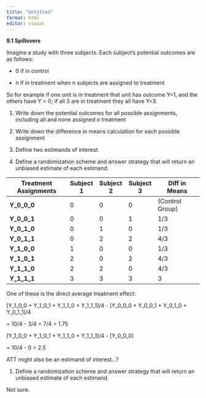 ```yaml
---
title: "Untitled"
format: html
editor: visual
---
```


**9.1 Spillovers**

Imagine a study with three subjects. Each subject’s potential outcomes are as follows:

-   0 if in control

-   n if in treatment when n subjects are assigned to treatment

So for example if one unit is in treatment that unit has outcome Y=1, and the others have Y = 0; if all 3 are in treatment they all have Y=3.

1.  Write down the potential outcomes for all possible assignments, including all and none assigned o treatment

2.  Write down the difference in means calculation for each possible assignment

3.  Define two estimands of interest.

4.  Define a randomization scheme and answer strategy that will return an unbiased estimate of each estimand.

| Treatment Assignments | Subject 1 | Subject 2 | Subject 3 | Diff in Means   |
|-----------------------|-----------|-----------|-----------|-----------------|
| **Y_0_0_0**           | 0         | 0         | 0         | (Control Group) |
| **Y_0_0_1**           | 0         | 0         | 1         | 1/3             |
| **Y_0_1_0**           | 0         | 1         | 0         | 1/3             |
| **Y_0_1_1**           | 0         | 2         | 2         | 4/3             |
| **Y_1_0_0**           | 1         | 0         | 0         | 1/3             |
| **Y_1_0_1**           | 2         | 0         | 2         | 4/3             |
| **Y_1_1_0**           | 2         | 2         | 0         | 4/3             |
| **Y_1_1_1**           | 3         | 3         | 3         | 3               |

One of these is the direct average treatment effect:

\[Y_1_0_0 + Y_1_0_1 + Y_1_1_0 + Y_1_1_1\]/4 - \[Y_0_0_0 + Y_0_0_1 + Y_0_1_0 + Y_0_1_1\]/4

= 10/4 - 3/4 = 7/4 = 1.75

\[Y_1_0_0 + Y_1_0_1 + Y_1_1_0 + Y_1_1_1\]/4 - \[Y_0_0_0\]

= 10/4 - 0 = 2.5

ATT might also be an estimand of interest...?

1.  Define a randomization scheme and answer strategy that will return an unbiased estimate of each estimand.

Not sure.
